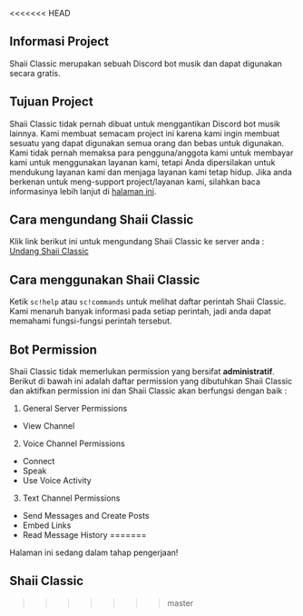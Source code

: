 <<<<<<< HEAD
## Informasi Project
Shaii Classic merupakan sebuah Discord bot musik dan dapat digunakan secara gratis.

## Tujuan Project
Shaii Classic tidak pernah dibuat untuk menggantikan Discord bot musik lainnya. Kami membuat semacam project ini karena kami ingin membuat sesuatu yang dapat digunakan semua orang dan bebas untuk digunakan. Kami tidak pernah memaksa para pengguna/anggota kami untuk membayar kami untuk menggunakan layanan kami, tetapi Anda dipersilakan untuk mendukung layanan kami dan menjaga layanan kami tetap hidup. Jika anda berkenan untuk meng-support project/layanan kami, silahkan baca informasinya lebih lanjut di [halaman ini](/id/support).

## Cara mengundang Shaii Classic
Klik link berikut ini untuk mengundang Shaii Classic ke server anda : [Undang Shaii Classic](https://bit.ly/shaii-classic)

## Cara menggunakan Shaii Classic
Ketik `sc!help` atau `sc!commands` untuk melihat daftar perintah Shaii Classic. Kami menaruh banyak informasi pada setiap perintah, jadi anda dapat memahami fungsi-fungsi perintah tersebut.

## Bot Permission
Shaii Classic tidak memerlukan permission yang bersifat **administratif**. Berikut di bawah ini adalah daftar permission yang dibutuhkan Shaii Classic dan aktifkan permission ini dan Shaii Classic akan berfungsi dengan baik : 
1. General Server Permissions
  - View Channel
2. Voice Channel Permissions
  - Connect
  - Speak
  - Use Voice Activity
3. Text Channel Permissions
  - Send Messages and Create Posts
  - Embed Links
  - Read Message History
=======
 
<Callout type="warning" emoji="🚧">
  Halaman ini sedang dalam tahap pengerjaan!
</Callout>

## Shaii Classic
>>>>>>> master

